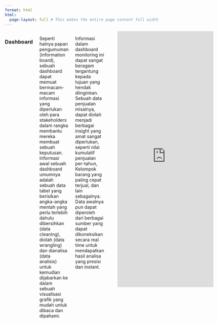 ```yaml
---
format: html
html:
  page-layout: full # This makes the entire page content full width
---
```


::: columns
### Dashboard

Seperti halnya papan pengumuman (information board), sebuah dashboard dapat memuat bermacam-macam informasi yang diperlukan oleh para stakeholders dalam rangka membantu mereka membuat sebuah keputusan. Informasi awal sebuah dashboard umumnya adalah sebuah data tabel yang berisikan angka-angka mentah yang perlu terlebih dahulu dibersihkan (data cleaning), diolah (data wrangling) dan dianalisa (data analisis) untuk kemudian dijabarkan ke dalam sebuah visualisasi grafik yang mudah untuk dibaca dan dipahami.

Informasi dalam dashboard monitoring ini dapat sangat beragam tergantung kepada tujuan yang hendak diinginkan. Sebuah data penjualan misalnya, dapat diolah menjadi berbagai insight yang amat sangat diperlukan, seperti nilai kumulatif penjualan per-tahun, Kelompok barang yang paling cepat terjual, dan lain sebagainya. Data awalnya pun dapat diperoleh dari berbagai sumber yang dapat dikoneksikan secara real time untuk mendapatkan hasil analisa yang presisi dan instant.

<br>

```{=html}
<style>
  .inside-quarto-frame-iframe {
    display: block;
    width: 100%;    /* Will now be 100% of the full-width page layout */
    height: 800px;
    border: none;
  }
</style>
```

<iframe src="https://andiska.shinyapps.io/monitoringboard/" class="inside-quarto-frame-iframe">

</iframe>
:::
